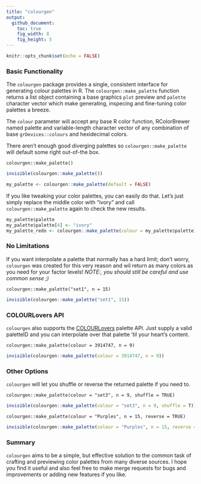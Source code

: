 ```yaml
---
title: "colourgen"
output: 
  github_document:
    toc: true
    fig_width: 8
    fig_height: 5
---
```


```r
knitr::opts_chunk$set(echo = FALSE)
```

### Basic Functionality

The `colourgen` package provides a single, consistent interface for generating colour palettes in R.
The `colourgen::make_palette` function returns a list object containing a base graphics `plot` preview and `palette` character vector which make generating, inspecing and fine-tuning color palettes a breeze.

The `colour` parameter will accept any base R color function, RColorBrewer named palette and variable-length character vector of any combination of base `grDevices::colours` and hexidecimal colors. 

There aren't enough good diverging palettes so `colourgen::make_palette` will default some right out-of-the box.

`colourgen::make_palette()`
```r
invisible(colourgen::make_palette())
```

```r
my_palette <- colourgen::make_palette(default = FALSE)
```

If you like tweaking your color palettes, you can easily do that. Let's just simply replace the middle color with "ivory" and call `colourgen::make_palette` again to check the new results.

```r
my_palette$palette
my_palette$palette[4] <- "ivory"
my_palette_redo <- colourgen::make_palette(colour = my_palette$palette)
```


### No Limitations

If you want interpolate a palette that normally has a hard limit; don't worry, `colourgen` was created for this very reason and wil return as many colors as you need for your factor levels! *NOTE:, you should still be careful and use common sense ;)*

`colourgen::make_palette("set1", n = 15)`

```r
invisible(colourgen::make_palette("set1", 15))
```


### COLOURLovers API

`colourgen` also supports the [COLOURLovers](http://www.colourlovers.com/palettes) palette API. Just supply a valid paletteID and you can interpolate over that palette 'til your heart's content.

`colourgen::make_palette(colour = 3914747, n = 9)`

```r
invisible(colourgen::make_palette(colour = 3914747, n = 9))
```


### Other Options

`colourgen` will let you shuffle or reverse the returned palette if you need to.

`colourgen::make_palette(colour = "set3", n = 9, shuffle = TRUE)`

```r
invisible(colourgen::make_palette(colour = "set3", n = 9, shuffle = T))
```


`colourgen::make_palette(colour = "Purples", n = 15, reverse = TRUE)`

```r
invisible(colourgen::make_palette(colour = "Purples", n = 15, reverse = T))
```


### Summary

`colourgen` aims to be a simple, but effective solution to the common task of crafting and previewing color palettes from many diverse sources. I hope you find it useful and also feel free to make merge requests for bugs and improvements or adding new features if you like. 
